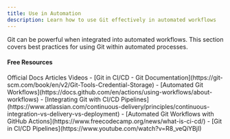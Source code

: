 ```yaml
---
title: Use in Automation
description: Learn how to use Git effectively in automated workflows
---
```

Git can be powerful when integrated into automated workflows. This section covers best practices for using Git within automated processes.

#### Free Resources

<Tabs defaultValue="official">
<TabsList>
<TabsTrigger value="official">Official Docs</TabsTrigger>
<TabsTrigger value="article">Articles</TabsTrigger>
<TabsTrigger value="video">Videos</TabsTrigger>
</TabsList>

<TabsContent value="official">
<Note type="note" title="official">
- [Git in CI/CD - Git Documentation](https://git-scm.com/book/en/v2/Git-Tools-Credential-Storage)
- [Automated Git Workflows](https://docs.github.com/en/actions/using-workflows/about-workflows)
</Note>
</TabsContent>
<TabsContent value="article">
<Note type="note" title="article">
- [Integrating Git with CI/CD Pipelines](https://www.atlassian.com/continuous-delivery/principles/continuous-integration-vs-delivery-vs-deployment)
- [Automated Git Workflows with GitHub Actions](https://www.freecodecamp.org/news/what-is-ci-cd/)
</Note>
</TabsContent>
<TabsContent value="video">
<Note type="note" title="video">
- [Git in CI/CD Pipelines](https://www.youtube.com/watch?v=R8_veQiYBjI)
</Note>
</TabsContent>
</Tabs>
